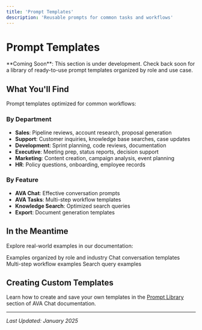 ```yaml
---
title: 'Prompt Templates'
description: 'Reusable prompts for common tasks and workflows'
---
```


# Prompt Templates

<Info>
  **Coming Soon**: This section is under development. Check back soon for a library of ready-to-use prompt templates organized by role and use case.
</Info>

## What You'll Find

Prompt templates optimized for common workflows:

### By Department
- **Sales**: Pipeline reviews, account research, proposal generation
- **Support**: Customer inquiries, knowledge base searches, case updates
- **Development**: Sprint planning, code reviews, documentation
- **Executive**: Meeting prep, status reports, decision support
- **Marketing**: Content creation, campaign analysis, event planning
- **HR**: Policy questions, onboarding, employee records

### By Feature
- **AVA Chat**: Effective conversation prompts
- **AVA Tasks**: Multi-step workflow templates
- **Knowledge Search**: Optimized search queries
- **Export**: Document generation templates

## In the Meantime

Explore real-world examples in our documentation:

<CardGroup cols={2}>
  <Card title="Use Cases" icon="briefcase" href="/essentials/use-cases">
    Examples organized by role and industry
  </Card>
  <Card title="AVA Chat Examples" icon="comments" href="/features/ava-chat#real-world-examples">
    Chat conversation templates
  </Card>
  <Card title="Task Templates" icon="list-check" href="/features/ava-tasks#real-world-examples">
    Multi-step workflow examples
  </Card>
  <Card title="Knowledge Search" icon="magnifying-glass" href="/features/knowledge-search#real-world-examples">
    Search query examples
  </Card>
</CardGroup>

## Creating Custom Templates

Learn how to create and save your own templates in the [Prompt Library](/features/ava-chat#prompt-library) section of AVA Chat documentation.

---

*Last Updated: January 2025*
